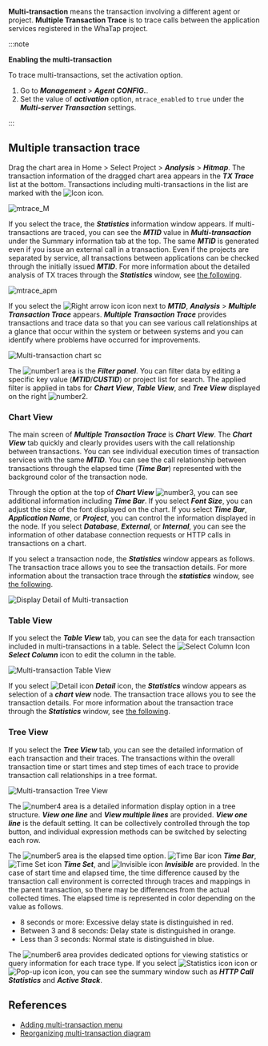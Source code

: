 **Multi-transaction** means the transaction involving a different agent or project. **Multiple Transaction Trace** is to trace calls between the application services registered in the WhaTap project. 

:::note

**Enabling the multi-transaction**

To trace multi-transactions, set the activation option. 

1.  Go to **_Management_** > **_Agent CONFIG._**. 
2.  Set the value of **_activation_** option, `mtrace_enabled` to `true` under the **_Multi-server Transaction_** settings.

:::

## Multiple transaction trace

Drag the chart area in Home > Select Project > **_Analysis_** > **_Hitmap_**. The transaction information of the dragged chart area appears in the **_TX Trace_** list at the bottom. Transactions including multi-transactions in the list are marked with the ![Icon](/img/ic-s-mult-transation.svg) icon.

![mtrace_M](/img/tx-trace-table.png)

If you select the trace, the **_Statistics_** information window appears. If multi-transactions are traced, you can see the **_MTID_** value in **_Multi-transaction_** under the Summary information tab at the top. The same **_MTID_** is generated even if you issue an external call in a transaction. Even if the projects are separated by service, all transactions between applications can be checked through the initially issued **_MTID_**. For more information about the detailed analysis of TX traces through the **_Statistics_** window, see [the following](trs-profile#details).

![mtrace_apm](/img/tx-trace-dt-up.png)

If you select the ![Right arrow icon](/img/ic-arrow-right.svg) icon next to **_MTID_**, **_Analysis_** > **_Multiple Transaction Trace_** appears. **_Multiple Transaction Trace_** provides transactions and trace data so that you can see various call relationships at a glance that occur within the system or between systems and you can identify where problems have occurred for improvements. 

![Multi-transaction chart sc](/img/multi-tx-cht.png)

The ![number1](/img/number-01.png) area is the **_Filter panel_**. You can filter data by editing a specific key value (**_MTID_**/**_CUSTID_**) or project list for search. The applied filter is applied in tabs for **_Chart View_**, **_Table View_**, and **_Tree View_** displayed on the right ![number2](/img/number-02.png).

### Chart View

The main screen of **_Multiple Transaction Trace_** is **_Chart View_**. The **_Chart View_** tab quickly and clearly provides users with the call relationship between transactions. You can see individual execution times of transaction services with the same **_MTID_**. You can see the call relationship between transactions through the elapsed time (**_Time Bar_**) represented with the background color of the transaction node. 

Through the option at the top of **_Chart View_** ![number3](/img/number-03.png), you can see additional information including **_Time Bar_**. If you select **_Font Size_**, you can adjust the size of the font displayed on the chart. If you select **_Time Bar_**, **_Application Name_**, or **_Project_**, you can control the information displayed in the node. If you select **_Database_**, **_External_**, or **_Internal_**, you can see the information of other database connection requests or HTTP calls in transactions on a chart.

If you select a transaction node, the **_Statistics_** window appears as follows. The transaction trace allows you to see the transaction details. For more information about the transaction trace through the **_statistics_** window, see [the following](trs-profile#details).

![Display Detail of Multi-transaction](/img/multi-tx-stat.png)

### Table View

If you select the **_Table View_** tab, you can see the data for each transaction included in multi-transactions in a table. Select the ![Select Column Icon](/img/ic-column.svg) **_Select Column_** icon to edit the column in the table. 

![Multi-transaction Table View](/img/multi-tx-tb.png)

If you select ![Detail icon](/img/ic-pageview.svg) **_Detail_** icon, the **_Statistics_** window appears as selection of a **_chart view_** node. The transaction trace allows you to see the transaction details. For more information about the transaction trace through the **_Statistics_** window, see [the following](trs-profile#details).

### Tree View

If you select the **_Tree View_** tab, you can see the detailed information of each transaction and their traces. The transactions within the overall transaction time or start times and step times of each trace to provide transaction call relationships in a tree format. 

![Multi-transaction Tree View](/img/multi-tx-tr.png)

The ![number4](/img/number-04.png) area is a detailed information display option in a tree structure. **_View one line_** and **_View multiple lines_** are provided. **_View one line_** is the default setting. It can be collectively controlled through the top button, and individual expression methods can be switched by selecting each row.

The ![number5](/img/number-05.png) area is the elapsed time option. ![Time Bar icon](/img/ic-dashbaord-bar-chart-h.svg) **_Time Bar_**, ![Time Set icon](/img/ic-custom-time.svg) **_Time Set_**, and ![Invisible icon](/img/ic-eye-invisible.svg) **_Invisible_** are provided. In the case of start time and elapsed time, the time difference caused by the transaction call environment is corrected through traces and mappings in the parent transaction, so there may be differences from the actual collected times. The elapsed time is represented in color depending on the value as follows.

-   8 seconds or more: <span class='etrs'>Excessive delay</span> state is distinguished in <span class='etrs'>red</span>.
-   Between 3 and 8 seconds: <span class='ov5ud10'>Delay</span> state is distinguished in <span class='ov5ud10'>orange</span>.
-   Less than 3 seconds: <span class='woer'>Normal</span> state is distinguished in <span class='woer'>blue</span>.

The ![number6](/img/number-06.png) area provides dedicated options for viewing statistics or query information for each trace type. If you select ![Statistics icon](/img/ic-static.svg) icon or ![Pop-up icon](/img/ic-popup.svg) icon, you can see the summary window such as ***HTTP Call Statistics*** and ***Active Stack***.

## References

-   [Adding multi-transaction menu](https://www.whatap.io/ko/blog/85/index.html)
-   [Reorganizing multi-transaction diagram](https://www.whatap.io/ko/blog/72/index.html)

<!-- 

**멀티 트랜잭션**은 다른 에이전트나 프로젝트와 연관된 트랜잭션을 의미합니다. 와탭 프로젝트에 등록된 애플리케이션 서비스 간의 호출을 추적하는 것이 **멀티 트랜잭션 추적**입니다. 

:::note 
멀티 트랜잭션 활성화
멀티 트랜잭션을 추적하려면 활성화 옵션을 설정해야 합니다. 
1. ***관리*** > ***에이전트 설정*** 메뉴로 이동하세요. 
1. ***멀티서버 트랜잭션*** 설정 하위의 ***활성화*** 옵션 `mtrace_enabled`의 값을 `true`로 지정하세요.
:::

1. 홈 화면 > 프로젝트 선택 > ***분석*** > ***히트맵*** 메뉴에서 차트 영역을 드래그하세요.<br/>
  드래그한 차트 영역의 트랜잭션 정보가 다음과 같이 하단 ***TX 트레이스*** 목록에 나타납니다. 목록에서 멀티 트랜잭션을 포함한 트랜잭션은 ![아이콘](/img/ic-s-mult-transation.svg) 아이콘이 표시됩니다.

  ![mtrace_M](/img/tx-trace-table.png)

1. 해당 트레이스를 선택하면 ***통계*** 정보 창이 나타납니다.<br/>
  멀티 트랜잭션이 추적되는 경우 상단 요약 정보 탭의 ***멀티 트랜잭션***에서 **MTID** 값을 확인할 수 있습니다. 트랜잭션에서 외부 호출을 하는 경우에도 동일한 **MTID**가 생성됩니다. 업무별로 프로젝트가 분리되어 있더라도 처음 발급한 **MTID**를 통해 애플리케이션 간의 모든 트랜잭션을 확인할 수 있습니다. ***통계*** 창을 활용한 TX 트레이스 상세 분석에 관한 자세한 내용은 [다음 문서](trs-profile#details)를 참조하세요.

  ![mtrace_apm](/img/tx-trace-dt-up.png)

1. ***멀티 트랜잭션*** 옆의 ![오른쪽 화살표 아이콘](/img/ic-arrow-right.svg) 아이콘을 선택하면 ***분석*** > ***멀티 트랜잭션 추적*** 메뉴로 이동합니다.<br/>
  ***멀티 트랜잭션 추적*** 메뉴의 기본 화면은 ***차트 뷰***입니다. ***차트 뷰*** 탭에서는 동일한 **MTID**를 갖는 트랜잭션 서비스들의 개별 수행 시간을 확인할 수 있습니다.

  ![멀티 트랜잭션 차트](/img/multi-tx-cht.png)

1. ***테이블 뷰*** 탭을 선택하세요.<br/>
  ***테이블 뷰*** 탭에서는 티어별 트랜잭션 트레이스 정보를 확인할 수 있습니다. 

  ![멀티 트랜잭션 테이블 뷰](/img/multi-tx-tb.png)

  ![상세 아이콘](/img/ic-pageview.svg)상세 아이콘을 선택하면 ***통계*** 창이 나타납니다. 같은 프로젝트에 속한 애플리케이션 서비스 간의 호출 관계를 확인할 수 있습니다. 

  ![멀티 트랜잭션 상세 보기](/img/multi-tx-stat.png)
  
:::note
Caller와 Callee
* **Caller**: 서비스를 호출한 트랜잭션(호출자)을 의미합니다.
* **Callee**: 서비스를 호출 당한 트랜잭션(피호출자)을 의미합니다.
:::

## 참고 자료

* [멀티 트랜잭션 메뉴 추가](https://www.whatap.io/ko/blog/85/index.html)
* [멀티트랜잭션 다이어그램 개편](https://www.whatap.io/ko/blog/72/index.html)

-->

<!-- 
 * ![왼쪽 아이콘](/img/ic-metrics-cube-back.svg) 아이콘을 선택하면 ***프로젝트 목록***을 숨기고 차트에 집중할 수 있도록 ***차트 뷰*** 영역을 확장시킬 수 있습니다.
 같은 프로젝트에 속한 애플리케이션 서비스들 간의 호출 관계는 트레이스 내에서 데이터를 확인할 수 있습니다.
-->

<!--
서비스(업무) 별로 분리되어 있는 애플리케이션 서비스들 간의 호출을 추적할 수 있습니다. 와탭에 등록되어 있는 프로젝트라면 프로젝트에 등록된 애플리케이션 서비스들 간의 호출에 대한 추적을 말합니다.
화면에서 멀티 트랜잭션 추적이 적용된 경우 히트맵 트랜잭션을 드래그하세요.

-->

<!--

**멀티 트랜잭션**은 다른 APM과 연계된 트랜잭션을 의미합니다. 단일 APM에서 분리된 모든 트랜잭션을 수집하면 부하가 많이 걸리기 때문에 하나의 트랜잭션에 연계된 트랜잭션을 같이 수집합니다. **멀티 멀티 트랜잭션 추적**은 와탭 프로젝트에 등록된 애플리케이션 서비스 간의 호출을 추적하는 것을 의미합니다.

1. 멀티 트랜잭션을 추적하려면 에이전트 설정 파일에 다음 옵션을 설정하세요.<br/>
  `mtrace_enabled`는 값이 `true`일 때 기본값 10% 비율로 멀티 트랜잭션을 추적합니다.  

  ```ini title='whatap.conf'
  mtrace_enabled=true 
  ```

-->
